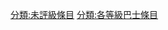 {{Wikipedia category}}
{{Articles by Quality|topic=巴士|project=巴士}}

[[分類:未評級條目|分類:未評級條目]]
[[分類:各等級巴士條目|分類:各等級巴士條目]]